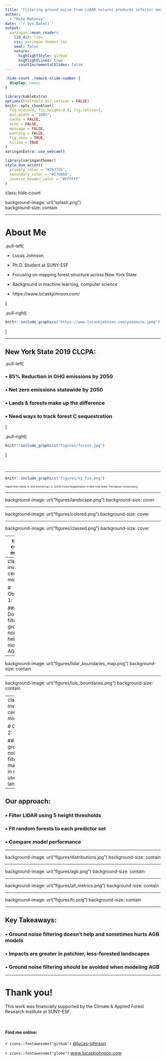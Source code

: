```yaml
---
title: "Filtering ground noise from LiDAR returns produces inferior models of forest aboveground biomass"
author: 
  - "Mike Mahoney"
date: '`r Sys.Date()`'
output:
  xaringan::moon_reader:
    lib_dir: libs
    css: xaringan-themer.css
    seal: false
    nature:
      highlightStyle: github
      highlightLines: true
      countIncrementalSlides: false
---
```


```css
.hide-count .remark-slide-number {
  display: none;
}
```

```r
library(kableExtra)
options(htmltools.dir.version = FALSE)
knitr::opts_chunk$set(
  fig.width=9, fig.height=3.5, fig.retina=3,
  out.width = "100%",
  cache = FALSE,
  echo = FALSE,
  message = FALSE, 
  warning = FALSE,
  fig.show = TRUE,
  hiline = TRUE
)
xaringanExtra::use_webcam()
```

```r
library(xaringanthemer)
style_duo_accent(
  primary_color = "#26375b",
  secondary_color = "#27686d",
  inverse_header_color = "#FFFFFF"
)
```

class: hide-count

background-image: url("splash.png")  
background-size: contain

---

# About Me

.pull-left[

- Lucas Johnson

- Ph.D. Student at SUNY-ESF

- Focusing on mapping forest structure across New York State

- Background in machine learning, computer science

- https://www.lucaskjohnson.com/

]

.pull-right[

```r
knitr::include_graphics("https://www.lucaskjohnson.com/yosemite.jpeg")
```

]

---

## New York State 2019 CLCPA:

.pull-left[

### • 85% Reduction in GHG emissions by 2050  

### • Net zero emissions statewide by 2050

### • Lands & forests make up the difference

### • Need ways to track forest C sequestration

]

.pull-right[

```r
knitr::include_graphics("figures/forest.jpg")
```

]

<br /> 

---

```r
knitr::include_graphics("figures/ny_fia.png")
```

<p style="font-size:8px">Figure from Shirer, R. and Zimmerman, C. (2010) Forest Regeneration in New York State. The Nature Conservancy.</p>

---

background-image: url("figures/landscape.png")
background-size: cover

---


background-image: url("figures/colored.png")
background-size: cover

---

background-image: url("figures/classed.png")
background-size: cover

---
class: center middle

```r
knitr::include_graphics("figures/nilsson.png")
knitr::include_graphics("figures/naesset.png")
```

---
class: inverse center middle

# Objective 1:

### Does filtering ground noise help us model AGB?

---

background-image: url("figures/lidar_boundaries_map.png")
background-size: contain

---

background-image: url("figures/lulc_boundaries.png")
background-size: contain

---
class: inverse center middle

# Objective 2:

### Does ground noise filtering matter more in mixed-use landscapes?

---

## Our approach:

### • Filter LiDAR using 5 height thresholds

### • Fit random forests to each predictor set

### • Compare model performance

---

background-image: url("figures/distributions.jpg")
background-size: contain


---

background-image: url("figures/agb.png")
background-size: contain

---

background-image: url("figures/all_metrics.png")
background-size: contain

---

background-image: url("figures/fc.png")
background-size: contain

---

## Key Takeaways:

### • Ground noise filtering doesn't help and sometimes hurts AGB models

### • Impacts are greater in patchier, less-forested landscapes

### • Ground noise filtering should be avoided when modeling AGB

---

# Thank you!

This work was financially supported by the Climate & Applied Forest Research Institute at SUNY-ESF.

<br />

#### Find me online:

`r icons::fontawesome("github")` [@lucas-johnson](https://github.com/lucas-johnson/) 

`r icons::fontawesome("globe")` [www.lucaskjohnson.com](https://www.lucaskjohnson.com/)

<br />



